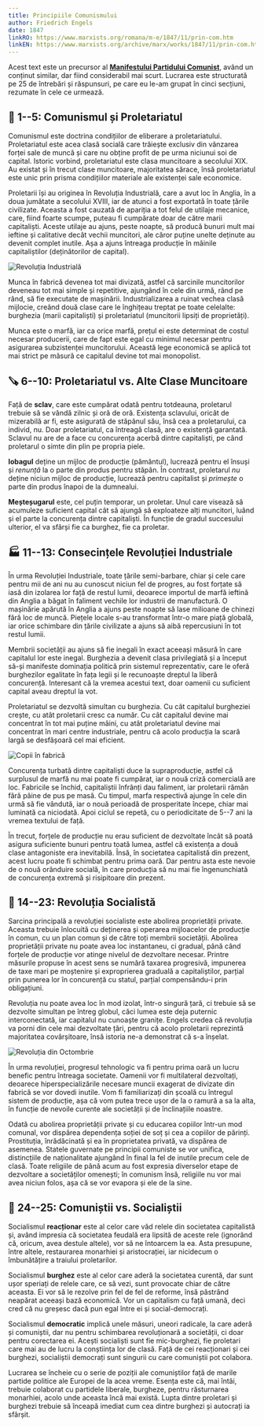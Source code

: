 ```yaml
---
title: Principiile Comunismului
author: Friedrich Engels
date: 1847
linkRO: https://www.marxists.org/romana/m-e/1847/11/prin-com.htm
linkEN: https://www.marxists.org/archive/marx/works/1847/11/prin-com.htm
---
```


Acest text este un precursor al [**Manifestului Partidului Comunist**](/note/manifestul-partidului-comunist/), având un conținut similar, dar fiind considerabil mai scurt. Lucrarea este structurată pe 25 de întrebări și răspunsuri, pe care eu le-am grupat în cinci secțiuni, rezumate în cele ce urmează.

## 🔨 1--5: Comunismul și Proletariatul

Comunismul este doctrina condițiilor de eliberare a proletariatului. Proletariatul este acea clasă socială care trăiește exclusiv din vânzarea forței sale de muncă și care nu obține profit de pe urma niciunui soi de capital. Istoric vorbind, proletariatul este clasa muncitoare a secolului XIX. Au existat și în trecut clase muncitoare, majoritatea sărace, însă proletariatul este unic prin prisma condițiilor materiale ale existenței sale economice.

Proletarii își au originea în Revoluția Industrială, care a avut loc în Anglia, în a doua jumătate a secolului XVIII, iar de atunci a fost exportată în toate țările civilizate. Aceasta a fost cauzată de apariția a tot felul de utilaje mecanice, care, fiind foarte scumpe, puteau fi cumpărate doar de către marii capitaliști. Aceste utilaje au ajuns, peste noapte, să producă bunuri mult mai ieftine și calitative decât vechii muncitori, ale căror puține unelte deținute au devenit complet inutile. Așa a ajuns întreaga producție în mâinile capitaliștilor (deținătorilor de capital).

![Revoluția Industrială](../../assets/posts/industrial-revolution.webp)

Munca în fabrică devenea tot mai divizată, astfel că sarcinile muncitorilor deveneau tot mai simple și repetitive, ajungând în cele din urmă, rând pe rând, să fie executate de mașinării. Industrializarea a ruinat vechea clasă mijlocie, creând două clase care le înghițeau treptat pe toate celelalte: burghezia (marii capitaliști) și proletariatul (muncitorii lipsiți de proprietăți).

Munca este o marfă, iar ca orice marfă, prețul ei este determinat de costul necesar producerii, care de fapt este egal cu minimul necesar pentru asigurarea subzistenței muncitorului. Această lege economică se aplică tot mai strict pe măsură ce capitalul devine tot mai monopolist.

## 🪚 6--10: Proletariatul vs. Alte Clase Muncitoare

Față de **sclav**, care este cumpărat odată pentru totdeauna, proletarul trebuie să se vândă zilnic și oră de oră. Existența sclavului, oricât de mizerabilă ar fi, este asigurată de stăpânul său, însă cea a proletarului, ca individ, nu. Doar proletariatul, ca întreagă clasă, are o existență garantată. Sclavul nu are de a face cu concurența acerbă dintre capitaliști, pe când proletarul o simte din plin pe propria piele.

**Iobagul** deține un mijloc de producție (pământul), lucrează pentru el însuși și _renunță_ la o parte din produs pentru stăpân. În contrast, proletarul _nu_ deține niciun mijloc de producție, lucrează pentru capitalist și _primește_ o parte din produs înapoi de la dumnealui.

**Meșteșugarul** este, cel puțin temporar, un proletar. Unul care visează să acumuleze suficient capital cât să ajungă să exploateze alți muncitori, luând și el parte la concurența dintre capitaliști. În funcție de gradul succesului ulterior, el va sfârși fie ca burghez, fie ca proletar.

## 🏭 11--13: Consecințele Revoluției Industriale

În urma Revoluției Industriale, toate țările semi-barbare, chiar și cele care pentru mii de ani nu au cunoscut niciun fel de progres, au fost forțate să iasă din izolarea lor față de restul lumii, deoarece importul de marfă ieftină din Anglia a băgat în faliment vechile lor industrii de manufactură. O mașinărie apărută în Anglia a ajuns peste noapte să lase milioane de chinezi fără loc de muncă. Piețele locale s-au transformat într-o mare piață globală, iar orice schimbare din țările civilizate a ajuns să aibă repercusiuni în tot restul lumii.

Membrii societății au ajuns să fie inegali în exact aceeași măsură în care capitalul lor este inegal. Burghezia a devenit clasa privilegiată și a început să-și manifeste dominația politică prin sistemul reprezentativ, care le oferă burghezilor egalitate în fața legii și le recunoaște dreptul la liberă concurență. Interesant că la vremea acestui text, doar oamenii cu suficient capital aveau dreptul la vot.

Proletariatul se dezvoltă simultan cu burghezia. Cu cât capitalul burgheziei crește, cu atât proletarii cresc ca număr. Cu cât capitalul devine mai concentrat în tot mai puține mâini, cu atât proletariatul devine mai concentrat în mari centre industriale, pentru că acolo producția la scară largă se desfășoară cel mai eficient.

![Copii în fabrică](../../assets/posts/children-in-factory.jpg)

Concurența turbată dintre capitaliști duce la supraproducție, astfel că surplusul de marfă nu mai poate fi cumpărat, iar o nouă criză comercială are loc. Fabricile se închid, capitaliștii înfrânți dau faliment, iar proletarii rămân fără pâine de pus pe masă. Cu timpul, marfa respectivă ajunge în cele din urmă să fie vândută, iar o nouă perioadă de prosperitate începe, chiar mai luminată ca niciodată. Apoi ciclul se repetă, cu o periodicitate de 5--7 ani la vremea textului de față.

În trecut, forțele de producție nu erau suficient de dezvoltate încât să poată asigura suficiente bunuri pentru toată lumea, astfel că existența a două clase antagoniste era inevitabilă. Însă, în societatea capitalistă din prezent, acest lucru poate fi schimbat pentru prima oară. Dar pentru asta este nevoie de o nouă orânduire socială, în care producția să nu mai fie îngenunchiată de concurența extremă și risipitoare din prezent.

## 🚩 14--23: Revoluția Socialistă

Sarcina principală a revoluției socialiste este abolirea proprietății private. Aceasta trebuie înlocuită cu deținerea și operarea mijloacelor de producție în comun, cu un plan comun și de către toți membrii societății. Abolirea proprietății private nu poate avea loc instantaneu, ci gradual, până când forțele de producție vor atinge nivelul de dezvoltare necesar. Printre măsurile propuse în acest sens se numără taxarea progresivă, impunerea de taxe mari pe moștenire și exproprierea graduală a capitaliștilor, parțial prin punerea lor în concurență cu statul, parțial compensându-i prin obligațiuni.

Revoluția nu poate avea loc în mod izolat, într-o singură țară, ci trebuie să se dezvolte simultan pe întreg globul, căci lumea este deja puternic interconectată, iar capitalul nu cunoaște granițe. Engels credea că revoluția va porni din cele mai dezvoltate țări, pentru că acolo proletarii reprezintă majoritatea covârșitoare, însă istoria ne-a demonstrat că s-a înșelat.

![Revoluția din Octombrie](../../assets/posts/october-revolution.jpg)

În urma revoluției, progresul tehnologic va fi pentru prima oară un lucru benefic pentru întreaga societate. Oamenii vor fi multilateral dezvoltați, deoarece hiperspecializările necesare muncii exagerat de divizate din fabrică se vor dovedi inutile. Vom fi familiarizați din școală cu întregul sistem de producție, așa că vom putea trece ușor de la o ramură a sa la alta, în funcție de nevoile curente ale societății și de înclinațiile noastre.

Odată cu abolirea proprietății private și cu educarea copiilor într-un mod comunal, vor dispărea dependența soției de soț și cea a copiilor de părinți. Prostituția, înrădăcinată și ea în proprietatea privată, va dispărea de asemenea. Statele guvernate pe principii comuniste se vor unifica, distincțiile de naționalitate ajungând în final la fel de inutile precum cele de clasă. Toate religiile de până acum au fost expresia diverselor etape de dezvoltare a societăților omenești; în comunism însă, religiile nu vor mai avea niciun folos, așa că se vor evapora și ele de la sine.

## 🌹 24--25: Comuniștii vs. Socialiștii

Socialismul **reacționar** este al celor care văd relele din societatea capitalistă și, având impresia că societatea feudală era lipsită de aceste rele (ignorând că, oricum, avea destule altele), vor să ne întoarcem la ea. Asta presupune, între altele, restaurarea monarhiei și aristocrației, iar nicidecum o îmbunătățire a traiului proletarilor.

Socialismul **burghez** este al celor care aderă la societatea curentă, dar sunt ușor speriați de relele care, ce să vezi, sunt provocate chiar de către aceasta. Ei vor să le rezolve prin fel de fel de reforme, însă păstrând neapărat aceeași bază economică. Vor un capitalism cu față umană, deci cred că nu greșesc dacă pun egal între ei și social-democrați.

Socialismul **democratic** implică unele măsuri, uneori radicale, la care aderă și comuniștii, dar nu pentru schimbarea revoluționară a societății, ci doar pentru corectarea ei. Acești socialiști sunt fie mic-burghezi, fie proletari care mai au de lucru la conștiința lor de clasă. Față de cei reacționari și cei burghezi, socialiștii democrați sunt singurii cu care comuniștii pot colabora.

Lucrarea se încheie cu o serie de poziții ale comuniștilor față de marile partide politice ale Europei de la acea vreme. Esența este că, mai întâi, trebuie colaborat cu partidele liberale, burgheze, pentru răsturnarea monarhiei, acolo unde aceasta încă mai există. Lupta dintre proletari și burghezi trebuie să înceapă imediat cum cea dintre burghezi și autocrați ia sfârșit.
